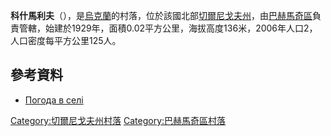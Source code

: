 {{coord|51|12|54|N|32|41|18|E|scale:100000|display=title}}

'''科什馬利夫'''（{{lang-uk|Кошмалів}}），是[[烏克蘭|烏克蘭]]的村落，位於該國北部[[切爾尼戈夫州|切爾尼戈夫州]]，由[[巴赫馬奇區|巴赫馬奇區]]負責管轄，始建於1929年，面積0.02平方公里，海拔高度136米，2006年人口2，人口密度每平方公里125人。

==參考資料==
*[http://weather.in.ua/ua/chernigovskaja/11897 Погода в селі ] {{Wayback|url=http://weather.in.ua/ua/chernigovskaja/11897 |date=20160305090316 }}

[[Category:切爾尼戈夫州村落|Category:切爾尼戈夫州村落]]
[[Category:巴赫馬奇區村落|Category:巴赫馬奇區村落]]


{{Chernihiv-geo-stub}}